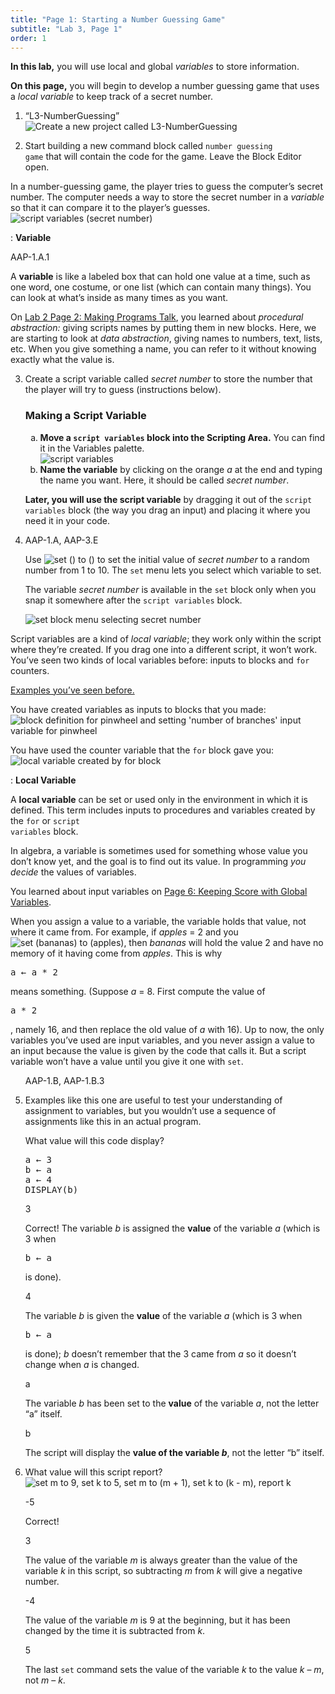 ```yaml
---
title: "Page 1: Starting a Number Guessing Game"
subtitle: "Lab 3, Page 1"
order: 1
---
```


::: learn
<p><strong>In this lab,</strong> you will use local and global <em>variables</em> to store information. <!--<ul>
<li><em>Script variables</em> (a kind of <em>local</em> variable) that can be used only within a single script, and</li>
<li><em>Global variables</em> that can be set, used, or changed anywhere in the program.</li>
</ul--></p>

<p><strong>On this page,</strong> you will begin to develop a number guessing game that uses a <em>local variable</em> to keep track of a secret number.</p>
:::

<!--<h2>Using a Script Variable (a Local Variable)</h2>-->

::: {#first .forYouToDo}
<ol>

<li>

::: newProject
["L3-NumberGuessing"]{.text}<img src="/img/icons/new-project-called.png" title="Create a new project called L3-NumberGuessing" alt="Create a new project called L3-NumberGuessing"/>
:::

</li>

<li>Start building a new command block called <code>number guessing game</code> that will contain the code for the game. Leave the Block Editor open.</li>

</ol>
:::

<p>In a number-guessing game, the player tries to guess the computer's secret number. The computer needs a way to store the secret number in a <em>variable</em> so that it can compare it to the player's guesses.<br /> <img src="/img/2-complexity/script-variables-secret-number.png" title="script variables (secret number)" alt="script variables (secret number)" class="indent"/></p>

::: vocabFullWidth
: <strong>Variable</strong>

::: comment
AAP-1.A.1
:::

<p>A <strong>variable</strong> is like a labeled box that can hold one value at a time, such as one word, one costume, or one list (which can contain many things). You can look at what's inside as many times as you want.</p>

::: endnote
On <a href="/lab-2/2-gossip.html" title="Lab 2 Page 2: Making Programs Talk">Lab 2 Page 2: Making Programs Talk</a>, you learned about <em>procedural abstraction:</em> giving scripts names by putting them in new blocks. Here, we are starting to look at <em>data abstraction</em>, giving names to numbers, text, lists, etc. When you give something a name, you can refer to it without knowing exactly what the value is.
:::
:::

::: {.forYouToDo style="clear: right;"}
<ol start="3">

<li>

Create a script variable called <var>secret number</var> to store the number that the player will try to guess (instructions below).

::: narrower
<h3><strong>Making a Script Variable</strong></h3>

<ol type="a">

<li><strong>Move a <code>script variables</code> block into the Scripting Area.</strong> You can find it in the Variables palette.<br /> <img src="/img/prog/scriptvar.png" title="script variables" alt="script variables" class="indent"/></li>

<li><strong>Name the variable</strong> by clicking on the orange <var>a</var> at the end and typing the name you want. Here, it should be called <var>secret number</var>.</li>

</ol>

<strong>Later, you will use the script variable</strong> by dragging it out of the <code>script variables</code> block (the way you drag an input) and placing it where you need it in your code.
:::

</li>

<li>

::: comment
AAP-1.A, AAP-3.E
:::

Use <img src="/img/blocks/set-empty.png" title="set () to ()" alt="set () to ()" class="inline nopadtb"/> to set the initial value of <var>secret number</var> to a random number from 1 to 10. The <code>set</code> menu lets you select which variable to set. <br />

::: sidenoteBig
The variable <var>secret number</var> is available in the <code>set</code> block only when you snap it somewhere after the <code>script variables</code> block.
:::

<img src="/img/2-complexity/set-secret-number-menu.jpg" title="set block menu selecting secret number" alt="set block menu selecting secret number" class="indent"/>

</li>

</ol>
:::


<p>Script variables are a kind of <em>local variable</em>; they work only within the script where they're created. If you drag one into a different script, it won't work. You've seen two kinds of local variables before: inputs to blocks and <code>for</code> counters.</p>

::: endnote
<p><a href="#hint-inputs" data-bs-toggle="collapse" title="Examples you've seen before.">Examples you've seen before.</a></p>

::: {#hint-inputs .collapse}
<p>You have created variables as inputs to blocks that you made:<br /> <img src="/img/2-complexity/input-variable-for-pinwheelbranches-commented.png" title="block definition for pinwheel and setting &apos;number of branches&apos; input variable for pinwheel" alt="block definition for pinwheel and setting &apos;number of branches&apos; input variable for pinwheel" class="indent noshadow"/></p>

<p>You have used the counter variable that the <code>for</code> block gave you:<br /> <img src="/img/2-complexity/local-variable-created-by-for-block-commented.png" title="local variable created by for block" alt="local variable created by for block" class="indent noshadow"/></p>
:::
:::

::: vocabFullWidth
: <strong>Local Variable</strong>

<p>A <strong>local variable</strong> can be set or used only in the environment in which it is defined. This term includes inputs to procedures and variables created by the <code>for</code> or <code>script variables</code> block.</p>
:::

::: endnote
<p>In algebra, a variable is sometimes used for something whose value you don't know yet, and the goal is to find out its value. In programming <em>you decide</em> the values of variables.</p>
:::

::: sidenote
You learned about input variables on <a href="/lab-1/6-keeping-score.html" title="Page 6: Keeping Score with Global Variables">Page 6: Keeping Score with Global Variables</a>.
:::

::: pseudop
When you assign a value to a variable, the variable holds that value, not where it came from. For example, if <var>apples</var> = 2 and you <img src="/img/2-complexity/set-bananas-to-apples.png" title="set (bananas) to (apples)" alt="set (bananas) to (apples)"/>, then <var>bananas</var> will hold the value 2 and have no memory of it having come from <var>apples</var>. This is why

```{=html}
<pre class="inline">a &larr; a * 2</pre>
```
means something. (Suppose <var>a</var> = 8. First compute the value of

```{=html}
<pre class="inline">a * 2</pre>
```
, namely 16, and then replace the old value of <var>a</var> with 16). Up to now, the only variables you've used are input variables, and you never assign a value to an input because the value is given by the code that calls it. But a script variable won't have a value until you give it one with <code>set</code>.
:::

::: forYouToDo
<ol start="5">

::: comment
AAP-1.B, AAP-1.B.3
:::

<li>

<!-- Question 1 -->

::: {.assessment-data type="multiplechoice" identifier="What value will this code return?" hasinlinefeedback="true" maxchoices="1" responseidentifier="ri1" shuffle="true"}
::: prompt
::: sidenote
Examples like this one are useful to test your understanding of assignment to variables, but you wouldn't use a sequence of assignments like this in an actual program.
:::

What value will this code display?<br />

```{=html}
<pre>a &leftarrow; 3
b &leftarrow; a
a &leftarrow; 4
DISPLAY(b)</pre>
```
:::

::: {.choice identifier="c1"}
::: text
3
:::

::: feedback
Correct! The variable <var>b</var> is assigned the <strong>value</strong> of the variable <var>a</var> (which is 3 when

```{=html}
<pre class="inline">b &leftarrow; a</pre>
```
is done).
:::
:::

::: {.choice identifier="c2"}
::: text
4
:::

::: feedback
The variable <var>b</var> is given the <strong>value</strong> of the variable <var>a</var> (which is 3 when

```{=html}
<pre class="inline">b &leftarrow; a</pre>
```
is done); <var>b</var> doesn't remember that the 3 came from <var>a</var> so it doesn't change when <var>a</var> is changed.
:::
:::

::: {.choice identifier="c3"}
::: text
a
:::

::: feedback
The variable <var>b</var> has been set to the <strong>value</strong> of the variable <var>a</var>, not the letter "a" itself.
:::
:::

::: {.choice identifier="c4"}
::: text
b
:::

::: feedback
The script will display the <strong>value of the variable <var>b</var></strong>, not the letter "b" itself.
:::
:::

::: {.responseDeclaration identifier="ri1"}
::: {.correctResponse identifier="c1"}
:::
:::
:::

</li>

<li>

<!-- Question 2 -->

::: {.assessment-data type="multiplechoice" identifier="What value will this script report?" hasinlinefeedback="true" maxchoices="1" responseidentifier="ri2" shuffle="true"}
::: prompt
What value will this script report?<br /> <img src="/img/2-complexity/variable-assignment-quizlet.png" title="set m to 9, set k to 5, set m to (m + 1), set k to (k - m), report k" alt="set m to 9, set k to 5, set m to (m + 1), set k to (k - m), report k" class="indent"/>
:::

::: {.choice identifier="c1"}
::: text
-5
:::

::: feedback
Correct!
:::
:::

::: {.choice identifier="c2"}
::: text
3
:::

::: feedback
The value of the variable <var>m</var> is always greater than the value of the variable <var>k</var> in this script, so subtracting <var>m</var> from <var>k</var> will give a negative number.
:::
:::

::: {.choice identifier="c3"}
::: text
-4
:::

::: feedback
The value of the variable <var>m</var> is 9 at the beginning, but it has been changed by the time it is subtracted from <var>k</var>.
:::
:::

::: {.choice identifier="c5"}
::: text
5
:::

::: feedback
The last <code>set</code> command sets the value of the variable <var>k</var> to the value <var>k</var> -- <var>m</var>, not <var>m</var> -- <var>k</var>.
:::
:::

::: {.responseDeclaration identifier="ri2"}
::: {.correctResponse identifier="c1"}
:::
:::
:::

</li>

</ol>
:::
